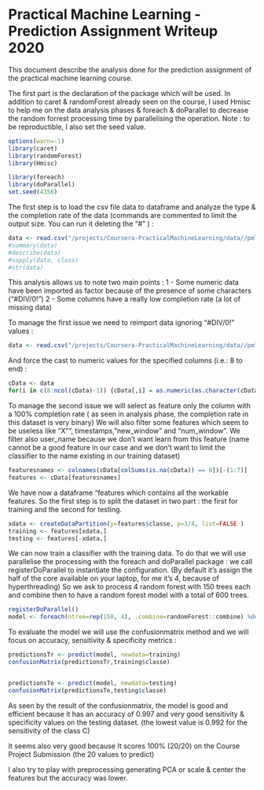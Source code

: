 Practical Machine Learning - Prediction Assignment Writeup 2020
========================================================

This document describe the analysis done for the prediction assignment of the practical machine learning course.

The first part is the declaration of the package which will be used. In addition to caret & randomForest already seen on the course, I used Hmisc to help me on the data analysis phases & foreach & doParallel to decrease the random forrest processing time by parallelising the operation.
Note : to be reproductible, I also set the seed value.

```r
options(warn=-1)
library(caret)
library(randomForest)
library(Hmisc)

library(foreach)
library(doParallel)
set.seed(4356)
```

The first step is to load the csv file data to dataframe and analyze the type & the completion rate of the data (commands are commented to limit the output size. You can run it deleting the "#" ) :

```r
data <- read.csv("/projects/Coursera-PracticalMachineLearning/data//pml-training.csv")
#summary(data)
#describe(data)
#sapply(data, class)
#str(data)
```

This analysis allows us to note two main points :
 1 - Some numeric data have been imported as factor because of the presence of some characters ("#DIV/0!")
 2 - Some columns have a really low completion rate (a lot of missing data)
 
To manage the first issue we need to reimport data ignoring "#DIV/0!" values :

```r
data <- read.csv("/projects/Coursera-PracticalMachineLearning/data//pml-training.csv", na.strings=c("#DIV/0!") )
```

And force the cast to numeric values for the specified columns (i.e.: 8 to end) :

```r
cData <- data
for(i in c(8:ncol(cData)-1)) {cData[,i] = as.numeric(as.character(cData[,i]))}
```

To manage the second issue we will select as feature only the column with a 100% completion rate ( as seen in analysis phase, the completion rate in this dataset is very binary) We will also filter some features which seem to be useless like "X"", timestamps, "new_window" and "num_window". We filter also user_name because we don't want learn from this feature (name cannot be a good feature in our case and we don't want to limit the classifier to the name existing in our training dataset)

```r
featuresnames <- colnames(cData[colSums(is.na(cData)) == 0])[-(1:7)]
features <- cData[featuresnames]
```


We have now a dataframe "features which contains all the workable features. So the first step is to split the dataset in two part : the first for training and the second for testing.

```r
xdata <- createDataPartition(y=features$classe, p=3/4, list=FALSE )
training <- features[xdata,]
testing <- features[-xdata,]
```


We can now train a classifier with the training data. To do that we will use parallelise the processing with the foreach and doParallel package : we call registerDoParallel to instantiate the configuration. (By default it's assign the half of the core available on your laptop, for me it's 4, because of hyperthreading) So we ask to process 4 random forest with 150 trees each and combine then to have a random forest model with a total of 600 trees.
```r
registerDoParallel()
model <- foreach(ntree=rep(150, 4), .combine=randomForest::combine) %dopar% randomForest(training[-ncol(training)], training$classe, ntree=ntree)
```

To evaluate the model we will use the confusionmatrix method and we will focus on accuracy, sensitivity & specificity metrics :
```r
predictionsTr <- predict(model, newdata=training)
confusionMatrix(predictionsTr,training$classe)


predictionsTe <- predict(model, newdata=testing)
confusionMatrix(predictionsTe,testing$classe)
```

As seen by the result of the confusionmatrix, the model is good and efficient because it has an accuracy of 0.997 and very good sensitivity & specificity values on the testing dataset. (the lowest value is 0.992 for the sensitivity of the class C)

It seems also very good because It scores 100% (20/20) on the Course Project Submission (the 20 values to predict)


I also try to play with preprocessing generating PCA or scale & center the features but the accuracy was lower.
